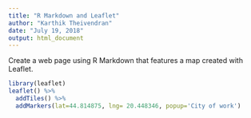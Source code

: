 ---
title: "R Markdown and Leaflet"
author: "Karthik Theivendran"
date: "July 19, 2018"
output: html_document
---
Create a web page using R Markdown that features a map created with Leaflet.

```{r}
library(leaflet)
leaflet() %>%
  addTiles() %>% 
  addMarkers(lat=44.814875, lng= 20.448346, popup='City of work')
```
